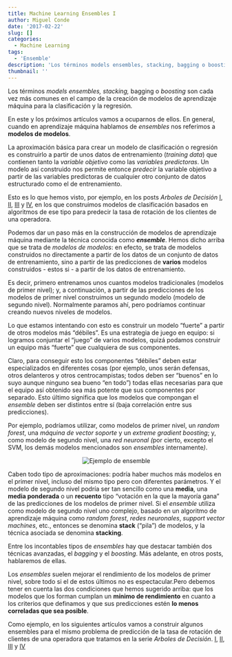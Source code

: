```yaml
---
title: Machine Learning Ensembles I
author: Miguel Conde
date: '2017-02-22'
slug: []
categories:
  - Machine Learning
tags:
  - 'Ensemble'
description: 'Los términos models ensembles, stacking, bagging o boosting son cada vez más comunes en el campo de la creación de modelos de aprendizaje máquina para la clasificación y la regresión.'
thumbnail: ''
---
```


Los términos *models ensembles, stacking,* bagging o *boosting* son cada vez más comunes en el campo de la creación de modelos de aprendizaje máquina para la clasificación y la regresión*.*

En este y los próximos artículos vamos a ocuparnos de ellos. En general, cuando en aprendizaje máquina hablamos de *ensembles* nos referimos a **modelos de modelos**.

La aproximación básica para crear un modelo de clasificación o regresión es construirlo a partir de unos datos de entrenamiento (*training data*) que contienen tanto la *variable objetivo* como las *variables predictoras*. Un modelo así construido nos permite entonce *predecir* la variable objetivo a partir de las variables predictoras de cualquier otro conjunto de datos estructurado como el de entrenamiento.

Esto es lo que hemos visto, por ejemplo, en los posts *Arboles de Decisión* [I](http://es100x100datascience.com/arboles-de-decision-i/), [II](http://es100x100datascience.com/arboles-de-decision-ii/), [III](http://es100x100datascience.com/arboles-de-decision-iii/) y [IV](http://es100x100datascience.com/arboles-de-decision-iv/), en los que construimos modelos de clasificación basados en algoritmos de ese tipo para predecir la tasa de rotación de los clientes de una operadora.

Podemos dar un paso más en la construcción de modelos de aprendizaje máquina mediante la técnica conocida como ***ensemble***. Hemos dicho arriba que se trata de *modelos de modelos*: en efecto, se trata de modelos construidos no directamente a partir de los datos de un conjunto de datos de entrenamiento, sino a partir de las predicciones de **varios** modelos construidos - estos si - a partir de los datos de entrenamiento.

Es decir, primero entrenamos unos cuantos modelos tradicionales (modelos de primer nivel); y, a continuación, a partir de las predicciones de los modelos de primer nivel construimos un segundo modelo (modelo de segundo nivel). Normalmente paramos ahí, pero podríamos continuar creando nuevos niveles de modelos.

Lo que estamos intentando con esto es construir un modelo "fuerte" a partir de otros modelos más "débiles". Es una estrategia de juego en equipo: si logramos conjuntar el "juego" de varios modelos, quizá podamos construir un equipo más "fuerte" que cualquiera de sus componentes.

Claro, para conseguir esto los componentes "débiles" deben estar especializados en diferentes cosas (por ejemplo, unos serán defensas, otros delanteros y otros centrocampistas; todos deben ser "buenos" en lo suyo aunque ninguno sea bueno "en todo") todas ellas necesarias para que el equipo así obtenido sea más potente que sus componentes por separado. Esto último significa que los modelos que compongan el *ensemble* deben ser distintos entre sí (baja correlación entre sus predicciones).

Por ejemplo, podríamos utilizar, como modelos de primer nivel, un *random forest*, una *máquina de vector soporte* y un *extreme gradient boosting*; y, como modelo de segundo nivel, una *red neuronal (*por cierto, excepto el SVM, los demás modelos mencionados son *ensembles* internamente*)*.

<center>

![](images/ensemble2.png "Ejemplo de ensemble")

</center>

Caben todo tipo de aproximaciones: podría haber muchos más modelos en el primer nivel, incluso del mismo tipo pero con diferentes parámetros. Y el modelo de segundo nivel podría ser tan sencillo como una **media**, una **media ponderada** o un **recuento** tipo "votación en la que la mayoría gana" de las predicciones de los modelos de primer nivel. Si el *ensemble* utiliza como modelo de segundo nivel uno complejo, basado en un algoritmo de aprendizaje máquina como *random forest*, *redes neuronales*, *support vector machines*, etc., entonces se denomina **stack** ("pila") de modelos, y la técnica asociada se denomina **stacking**.

Entre los incontables tipos de *ensembles* hay que destacar también dos técnicas avanzadas, el *bagging* y el *boosting*. Más adelante, en otros posts, hablaremos de ellas.

Los *ensembles* suelen mejorar el rendimiento de los modelos de primer nivel, sobre todo si el de estos últimos no es espectacular.Pero debemos tener en cuenta las dos condiciones que hemos sugerido arriba: que los modelos que los forman cumplan un **mínimo de rendimiento** en cuanto a los criterios que definamos y que sus predicciones estén **lo menos correladas que sea posible**.

Como ejemplo, en los siguientes artículos vamos a construir algunos ensembles para el mismo problema de predicción de la tasa de rotación de clientes de una operadora que tratamos en la serie *Arboles de Decisión*. [I](http://es100x100datascience.com/arboles-de-decision-i/), [II](http://es100x100datascience.com/arboles-de-decision-ii/), [III](http://es100x100datascience.com/arboles-de-decision-iii/) y [IV](http://es100x100datascience.com/arboles-de-decision-iv/)
